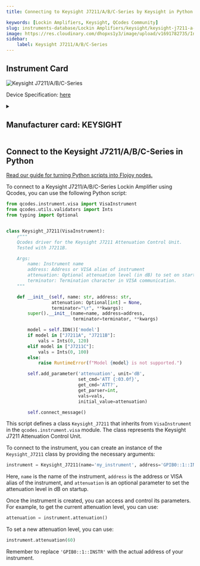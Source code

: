 ```yaml
---
title: Connecting to Keysight J7211/A/B/C-Series by Keysight in Python

keywords: [Lockin Amplifiers, Keysight, QCodes Community] 
slug: instruments-database/Lockin Amplifiers/keysight/keysight-j7211-a-b-c-series 
image: https://res.cloudinary.com/dhopxs1y3/image/upload/v1691782735/Instruments/Lockin%20Amplifiers/Keysight-J7211-A-B-C-Series/Keysight-J7211-A-B-C-Series.jpg
sidebar:
    label: Keysight J7211/A/B/C-Series 
---
```



## Instrument Card



![Keysight J7211/A/B/C-Series](https://res.cloudinary.com/dhopxs1y3/image/upload/v1691782735/Instruments/Lockin%20Amplifiers/Keysight-J7211-A-B-C-Series/Keysight-J7211-A-B-C-Series.jpg)

Device Specification: [here](https://www.keysight.com/us/en/assets/7018-01788/technical-overviews/5989-8323.pdf)

<details style={{ marginTop: "15px"}}>
<summary><h2 style={{display:'inline'}}>Manufacturer card: KEYSIGHT</h2></summary>

![KEYSIGHT](https://res.cloudinary.com/dhopxs1y3/image/upload/v1692125973/Instruments/Vendor%20Logos/Keysight.png)

Keysight Technologies, or Keysight, is an American company that manufactures electronics test and measurement equipment and software

- Headquarters: USA
- Yearly Revenue (millions, USD): 5420
- Vendor Website: [here](https://www.keysight.com/us/en/home.html)

</details>


<FeaturedInstrumentVideo category="LOCKIN_AMPLIFIERS" />

## Connect to the Keysight J7211/A/B/C-Series in Python

[Read our guide for turning Python scripts into Flojoy nodes.](https://docs.flojoy.ai/contribution/blocks/custom-flojoy-block/)



<Tabs>
<TabItem value="Flojoy" label="Flojoy" className="flojoy-instrument-tabs">

<SectionsCard category="LOCKIN_AMPLIFIERS" manufacturer="Keysight"></SectionsCard>

</TabItem>
<TabItem value="QCodes Community" label="QCodes Community">

To connect to a Keysight J7211/A/B/C-Series Lockin Amplifier using Qcodes, you can use the following Python script:

```python
from qcodes.instrument.visa import VisaInstrument
from qcodes.utils.validators import Ints
from typing import Optional


class Keysight_J7211(VisaInstrument):
    r"""
    Qcodes driver for the Keysight J7211 Attenuation Control Unit.
    Tested with J7211B.

    Args:
        name: Instrument name
        address: Address or VISA alias of instrument
        attenuation: Optional attenuation level (in dB) to set on startup
        terminator: Termination character in VISA communication.
    """

    def __init__(self, name: str, address: str,
                 attenuation: Optional[int] = None,
                 terminator="\r", **kwargs):
        super().__init__(name=name, address=address,
                         terminator=terminator, **kwargs)

        model = self.IDN()['model']
        if model in ["J7211A", "J7211B"]:
            vals = Ints(0, 120)
        elif model in ["J7211C"]:
            vals = Ints(0, 100)
        else:
            raise RuntimeError(f"Model {model} is not supported.")

        self.add_parameter('attenuation', unit='dB',
                           set_cmd='ATT {:03.0f}',
                           get_cmd='ATT?',
                           get_parser=int,
                           vals=vals,
                           initial_value=attenuation)

        self.connect_message()
```

This script defines a class `Keysight_J7211` that inherits from `VisaInstrument` in the `qcodes.instrument.visa` module. The class represents the Keysight J7211 Attenuation Control Unit.

To connect to the instrument, you can create an instance of the `Keysight_J7211` class by providing the necessary arguments:

```python
instrument = Keysight_J7211(name='my_instrument', address='GPIB0::1::INSTR', attenuation=50)
```

Here, `name` is the name of the instrument, `address` is the address or VISA alias of the instrument, and `attenuation` is an optional parameter to set the attenuation level in dB on startup.

Once the instrument is created, you can access and control its parameters. For example, to get the current attenuation level, you can use:

```python
attenuation = instrument.attenuation()
```

To set a new attenuation level, you can use:

```python
instrument.attenuation(60)
```

Remember to replace `'GPIB0::1::INSTR'` with the actual address of your instrument.

</TabItem>
</Tabs>